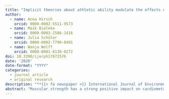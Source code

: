```yaml
---
title: "Implicit theories about athletic ability modulate the effects of if-then planning on performance in a standardized endurance task"
author:
  - name: Anna Hirsch
    orcid: 0000-0002-5511-9573
  - name: Maik Bieleke
    orcid: 0000-0003-2586-1416
  - name: Julia Schüler
    orcid: 0000-0002-7790-0491
  - name: Wanja Wolff
    orcid: 0000-0001-8130-0272
doi: 10.3390/ijerph17072576
date: '2020'
date-format: "YYYY"
categories:
  - journal article
  - original research
description: "**{{< fa newspaper >}} International Journal of Environmental Research and Public Health**"
abstract: "Muscular strength has a strong positive impact on cardiometabolic health and fitness. However, building up strength endurance requires effortful exercises. From a health perspective, it is important to understand which psychological strategies help people deal with straining exercise. Self-regulation strategies like if-then planning (also known as implementation intentions) appear particularly promising because they might directly alter how people deal with exercise-induced sensations. However, research on the effects of if-then planning on exercise performance has yielded mixed results so far. One possible reason for these inconsistent results is the lack of tailored interventions and the neglect of potential moderators. To address this, we investigated the efficacy of if-then plans that were tailored to perceived limits of endurance performance (i.e., perceptions of exertion versus pain). In addition, we investigated the effects of these tailored if-then plans while taking into account the potentially moderating effects of individual differences in implicit theories. Specifically, we were interested in the role of implicit theories about athletic performance (i.e., entity versus incremental beliefs) and about the limitation of athletic performance by mental versus physical factors (i.e., mind-over-body beliefs). *N* = 66 male students (age: *M* = 25.8 years, *SD* = 3.2) performed a static muscular endurance task twice (measurement: baseline task vs. main task) and were randomly assigned to a goal or an implementation intention condition. They were instructed to hold two intertwined rings for as long as possible while avoiding contacts between them (measure of performance: time-to-failure and errors). After the baseline task, participants were either given an implementation intention or were simply asked to rehearse the task instructions. The content of the instruction depended on whether they ascribed ultimate baseline task termination to perceptions of exertion or pain. After the main task, implicit theories on athletic ability were assessed. No differences in performance emerged between conditions. In the implementation intention condition, however, stronger entity beliefs were associated with increasing time-to-failure when participants planned to ignore exertion but with decreasing time-to-failure when they planned to ignore pain. This pattern of results was reversed with regard to mind-over-body beliefs. These findings indicate that the efficacy of psychological strategies hinges on recreational athletes’ beliefs regarding athletic performance."
---
```

